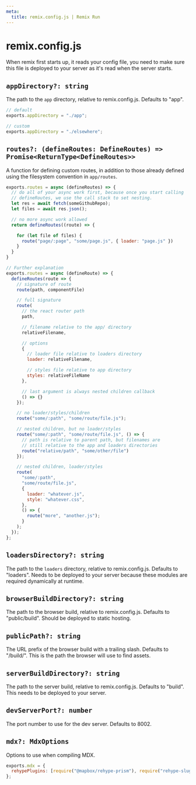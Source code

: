```yaml
---
meta:
  title: remix.config.js | Remix Run
---
```


# remix.config.js

When remix first starts up, it reads your config file, you need to make sure this file is deployed to your server as it's read when the server starts.

## `appDirectory?: string`

The path to the `app` directory, relative to remix.config.js. Defaults to "app".

```js
// default
exports.appDirectory = "./app";

// custom
exports.appDirectory = "./elsewhere";
```

## `routes?: (defineRoutes: DefineRoutes) => Promise<ReturnType<DefineRoutes>>`

A function for defining custom routes, in addition to those already defined
using the filesystem convention in `app/routes`.

```js
exports.routes = async (defineRoutes) => {
  // do all of your async work first, because once you start calling
  // defineRoutes, we use the call stack to set nesting.
  let res = await fetch(someGithubRepo);
  let files = await res.json();

  // no more async work allowed
  return defineRoutes((route) => {

    for (let file of files) {
      route("page/:page", "some/page.js", { loader: "page.js" })
    }
  }
}

// Further explanation
exports.routes = async (defineRoute) => {
  defineRoutes(route => {
    // signature of route
    route(path, componentFile)

    // full signature
    route(
      // the react router path
      path,

      // filename relative to the app/ directory
      relativeFilename,

      // options
      {
        // loader file relative to loaders directory
        loader: relativeFilename,

        // styles file relative to app directory
        styles: relativeFileName
      },

      // last argument is always nested children callback
      () => {}
    });

    // no loader/styles/children
    route("some/:path", "some/route/file.js");

    // nested children, but no loader/styles
    route("some/:path", "some/route/file.js", () => {
      // path is relative to parent path, but filenames are
      // still relative to the app and loaders directories
      route("relative/path", "some/other/file")
    });

    // nested children, loader/styles
    route(
      "some/:path",
      "some/route/file.js",
      {
        loader: "whatever.js",
        style: "whatever.css",
      },
      () => {
        route("more", "another.js");
      }
    );
  });
};
```

## `loadersDirectory?: string`

The path to the `loaders` directory, relative to remix.config.js. Defaults to "loaders". Needs to be deployed to your server because these modules are required dynamically at runtime.

## `browserBuildDirectory?: string`

The path to the browser build, relative to remix.config.js. Defaults to "public/build". Should be deployed to static hosting.

## `publicPath?: string`

The URL prefix of the browser build with a trailing slash. Defaults to "/build/". This is the path the browser will use to find assets.

## `serverBuildDirectory?: string`

The path to the server build, relative to remix.config.js. Defaults to "build". This needs to be deployed to your server.

## `devServerPort?: number`

The port number to use for the dev server. Defaults to 8002.

## `mdx?: MdxOptions`

Options to use when compiling MDX.

```js
exports.mdx = {
  rehypePlugins: [require("@mapbox/rehype-prism"), require("rehype-slug")],
};
```
